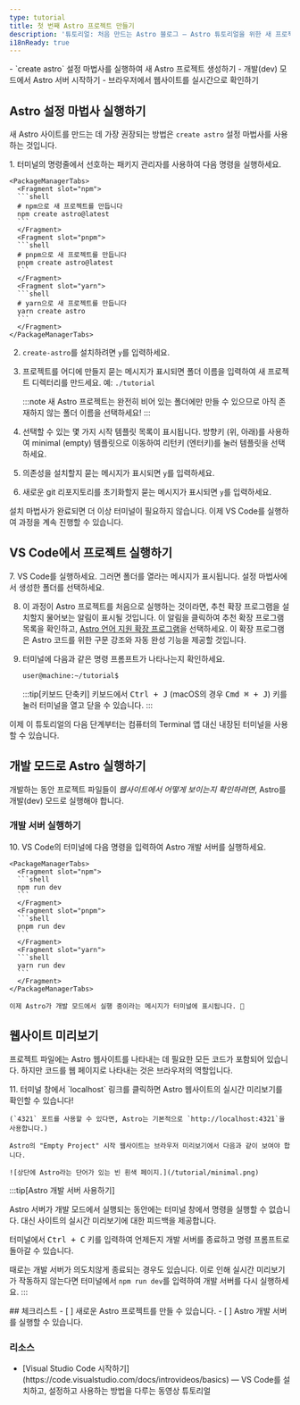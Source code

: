 ```yaml
---
type: tutorial
title: 첫 번째 Astro 프로젝트 만들기
description: '튜토리얼: 처음 만드는 Astro 블로그 — Astro 튜토리얼을 위한 새 프로젝트를 생성 및 코드 작성 준비'
i18nReady: true
---
```


<PreCheck>
  - `create astro` 설정 마법사를 실행하여 새 Astro 프로젝트 생성하기
  - 개발(dev) 모드에서 Astro 서버 시작하기
  - 브라우저에서 웹사이트를 실시간으로 확인하기
</PreCheck>

## Astro 설정 마법사 실행하기

새 Astro 사이트를 만드는 데 가장 권장되는 방법은 `create astro` 설정 마법사를 사용하는 것입니다.

<Steps>
1. 터미널의 명령줄에서 선호하는 패키지 관리자를 사용하여 다음 명령을 실행하세요.

    <PackageManagerTabs>
      <Fragment slot="npm">
      ```shell
      # npm으로 새 프로젝트를 만듭니다
      npm create astro@latest
      ```
      </Fragment>
      <Fragment slot="pnpm">
      ```shell
      # pnpm으로 새 프로젝트를 만듭니다
      pnpm create astro@latest
      ```
      </Fragment>
      <Fragment slot="yarn">
      ```shell
      # yarn으로 새 프로젝트를 만듭니다
      yarn create astro
      ```
      </Fragment>
    </PackageManagerTabs>

2. `create-astro`를 설치하려면 `y`를 입력하세요.
3. 프로젝트를 어디에 만들지 묻는 메시지가 표시되면 폴더 이름을 입력하여 새 프로젝트 디렉터리를 만드세요. 예: 
`./tutorial`

    :::note
    새 Astro 프로젝트는 완전히 비어 있는 폴더에만 만들 수 있으므로 아직 존재하지 않는 폴더 이름을 선택하세요!
    :::

4. 선택할 수 있는 몇 가지 시작 템플릿 목록이 표시됩니다. 방향키 (위, 아래)를 사용하여 minimal (empty) 템플릿으로 이동하여 리턴키 (엔터키)를 눌러 템플릿을 선택하세요.

5. 의존성을 설치할지 묻는 메시지가 표시되면 `y`를 입력하세요.

6. 새로운 git 리포지토리를 초기화할지 묻는 메시지가 표시되면 `y`를 입력하세요.
</Steps>

설치 마법사가 완료되면 더 이상 터미널이 필요하지 않습니다. 이제 VS Code를 실행하여 과정을 계속 진행할 수 있습니다.

## VS Code에서 프로젝트 실행하기

<Steps>
7. VS Code를 실행하세요. 그러면 폴더를 열라는 메시지가 표시됩니다. 설정 마법사에서 생성한 폴더를 선택하세요.

8. 이 과정이 Astro 프로젝트를 처음으로 실행하는 것이라면, 추천 확장 프로그램을 설치할지 물어보는 알림이 표시될 것입니다. 이 알림을 클릭하여 추천 확장 프로그램 목록을 확인하고, [Astro 언어 지원 확장 프로그램](https://marketplace.visualstudio.com/items?itemName=astro-build.astro-vscode)을 선택하세요. 이 확장 프로그램은 Astro 코드를 위한 구문 강조와 자동 완성 기능을 제공할 것입니다.

9. 터미널에 다음과 같은 명령 프롬프트가 나타나는지 확인하세요.

    ```sh
    user@machine:~/tutorial$
    ```

    :::tip[키보드 단축키]
    키보드에서 <kbd>Ctrl + J</kbd> (macOS의 경우 <kbd>Cmd ⌘ + J</kbd>) 키를 눌러 터미널을 열고 닫을 수 있습니다.
    :::
</Steps>

이제 이 튜토리얼의 다음 단계부터는 컴퓨터의 Terminal 앱 대신 내장된 터미널을 사용할 수 있습니다.

## 개발 모드로 Astro 실행하기

개발하는 동안 프로젝트 파일들이 _웹사이트에서 어떻게 보이는지 확인하려면_, Astro를 개발(dev) 모드로 실행해야 합니다.

### 개발 서버 실행하기

<Steps>
10. VS Code의 터미널에 다음 명령을 입력하여 Astro 개발 서버를 실행하세요.

    <PackageManagerTabs>
      <Fragment slot="npm">
      ```shell
      npm run dev
      ```
      </Fragment>
      <Fragment slot="pnpm">
      ```shell
      pnpm run dev
      ```
      </Fragment>
      <Fragment slot="yarn">
      ```shell
      yarn run dev
      ```
      </Fragment>
    </PackageManagerTabs>
    
    이제 Astro가 개발 모드에서 실행 중이라는 메시지가 터미널에 표시됩니다. 🚀
</Steps>

## 웹사이트 미리보기

프로젝트 파일에는 Astro 웹사이트를 나타내는 데 필요한 모든 코드가 포함되어 있습니다. 하지만 코드를 웹 페이지로 나타내는 것은 브라우저의 역할입니다.

<Steps>
11. 터미널 창에서 `localhost` 링크를 클릭하면 Astro 웹사이트의 실시간 미리보기를 확인할 수 있습니다!

    (`4321` 포트를 사용할 수 있다면, Astro는 기본적으로 `http://localhost:4321`을 사용합니다.)
    
    Astro의 "Empty Project" 시작 웹사이트는 브라우저 미리보기에서 다음과 같이 보여야 합니다.

    ![상단에 Astro라는 단어가 있는 빈 흰색 페이지.](/tutorial/minimal.png)

</Steps>

:::tip[Astro 개발 서버 사용하기]

Astro 서버가 개발 모드에서 실행되는 동안에는 터미널 창에서 명령을 실행할 수 없습니다. 대신 사이트의 실시간 미리보기에 대한 피드백을 제공합니다.

터미널에서 <kbd>Ctrl + C</kbd> 키를 입력하여 언제든지 개발 서버를 종료하고 명령 프롬프트로 돌아갈 수 있습니다.

때로는 개발 서버가 의도치않게 종료되는 경우도 있습니다. 이로 인해 실시간 미리보기가 작동하지 않는다면 터미널에서 `npm run dev`를 입력하여 개발 서버를 다시 실행하세요.
:::

<Box icon="check-list">
## 체크리스트

<Checklist>
- [ ] 새로운 Astro 프로젝트를 만들 수 있습니다.
- [ ] Astro 개발 서버를 실행할 수 있습니다.
</Checklist>
</Box>

### 리소스

- <p>[Visual Studio Code 시작하기](https://code.visualstudio.com/docs/introvideos/basics) <Badge class="neutral-badge" text="외부 링크" /> — VS Code를 설치하고, 설정하고 사용하는 방법을 다루는 동영상 튜토리얼</p>
